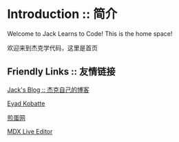 # Introduction :: 简介
 
Welcome to Jack Learns to Code! This is the home space!

欢迎来到杰克学代码，这里是首页

## Friendly Links :: 友情链接

[Jack's Blog :: 杰克自己的博客](https://blog.jacklearn.tech/)

[Eyad Kobatte](https://eyad.dev)  

[煎蛋网](https://www.jandan.net) 

[MDX Live Editor](https://mdxeditor.dev/editor/demo)
